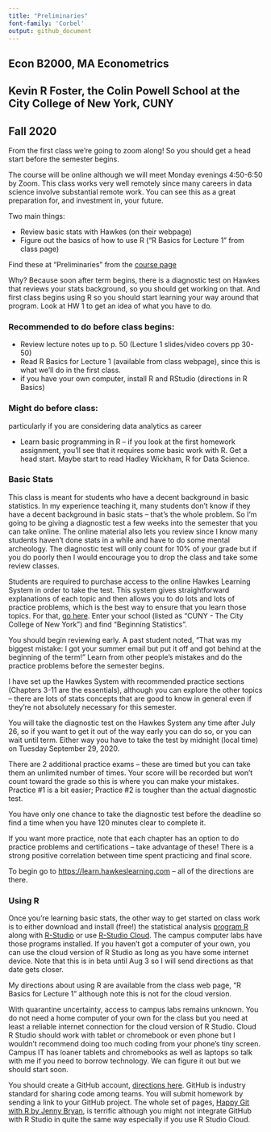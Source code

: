 ---
title: "Preliminaries"
font-family: 'Corbel'
output: github_document
---


## Econ B2000, MA Econometrics
## Kevin R Foster, the Colin Powell School at the City College of New York, CUNY
## Fall 2020

From the first class we're going to zoom along!  So you should get a head start before the semester begins.  

The course will be online although we will meet Monday evenings 4:50-6:50 by Zoom. This class works very well remotely since many careers in data science involve substantial remote work. You can see this as a great preparation for, and investment in, your future.

Two main things:

* Review basic stats with Hawkes (on their webpage)
* Figure out the basics of how to use R ("R Basics for Lecture 1" from class page)


Find these at "Preliminaries" from the [course page](http://kfoster.ccny.cuny.edu/classes/fall2020/)

Why? Because soon after term begins, there is a diagnostic test on Hawkes that reviews your stats background, so you should get working on that.  And first class begins using R so you should start learning your way around that program.  Look at HW 1 to get an idea of what you have to do.

### Recommended to do before class begins:
*	Review lecture notes up to p. 50 (Lecture 1 slides/video covers pp 30-50)
*	Read R Basics for Lecture 1 (available from class webpage), since this is what we'll do in the first class.
* if you have your own computer, install R and RStudio (directions in R Basics)

### Might do before class: 
particularly if you are considering data analytics as career

*	Learn basic programming in R – if you look at the first homework assignment, you'll see that it requires some basic work with R. Get a head start.  Maybe start to read Hadley Wickham, R for Data Science.

### Basic Stats
This class is meant for students who have a decent background in basic statistics.  In my experience teaching it, many students don't know if they have a decent background in basic stats – that's the whole problem. So I'm going to be giving a diagnostic test a few weeks into the semester that you can take online.  The online material also lets you review since I know many students haven't done stats in a while and have to do some mental archeology.  The diagnostic test will only count for 10% of your grade but if you do poorly then I would encourage you to drop the class and take some review classes.

Students are required to purchase access to the online Hawkes Learning System in order to take the test.  This system gives straightforward explanations of each topic and then allows you to do lots and lots of practice problems, which is the best way to ensure that you learn those topics.  For that, [go here](https://learn.hawkeslearning.com).  Enter your school (listed as "CUNY - The City College of New York") and find "Beginning Statistics".

You should begin reviewing early.  A past student noted, "That was my biggest mistake: I got your summer email but put it off and got behind at the beginning of the term!"  Learn from other people's mistakes and do the practice problems before the semester begins.

I have set up the Hawkes System with recommended practice sections (Chapters 3-11 are the essentials), although you can explore the other topics – there are lots of stats concepts that are good to know in general even if they're not absolutely necessary for this semester.

You will take the diagnostic test on the Hawkes System any time after July 26, so if you want to get it out of the way early you can do so, or you can wait until term.  Either way you have to take the test by midnight (local time) on Tuesday September 29, 2020.

There are 2 additional practice exams – these are timed but you can take them an unlimited number of times.  Your score will be recorded but won't count toward the grade so this is where you can make your mistakes.  Practice #1 is a bit easier; Practice #2 is tougher than the actual diagnostic test.

You have only one chance to take the diagnostic test before the deadline so find a time when you have 120 minutes clear to complete it.

If you want more practice, note that each chapter has an option to do practice problems and certifications – take advantage of these!  There is a strong positive correlation between time spent practicing and final score.

To begin go to [https://learn.hawkeslearning.com](https://learn.hawkeslearning.com) –  all of the directions are there.

### Using R
Once you're learning basic stats, the other way to get started on class work is to either download and install (free!) the statistical analysis [program R](http://www.r-project.org/) along with [R-Studio](http://www.rstudio.com/) or use [R-Studio Cloud](https://rstudio.cloud/). The campus computer labs have those programs installed. If you haven't got a computer of your own, you can use the cloud version of R Studio as long as you have some internet device. Note that this is in beta until Aug 3 so I will send directions as that date gets closer.

My directions about using R are available from the class web page, “R Basics for Lecture 1” although note this is not for the cloud version.

With quarantine uncertainty, access to campus labs remains unknown. You do not need a home computer of your own for the class but you need at least a reliable internet connection for the cloud version of R Studio. Cloud R Studio should work with tablet or chromebook or even phone but I wouldn't recommend doing too much coding from your phone's tiny screen. Campus IT has loaner tablets and chromebooks as well as laptops so talk with me if you need to borrow technology. We can figure it out but we should start soon.

You should create a GitHub account, [directions here](https://happygitwithr.com/github-acct.html). GitHub is industry standard for sharing code among teams. You will submit homework by sending a link to your GitHub project. The whole set of pages, [Happy Git with R by Jenny Bryan](https://happygitwithr.com/), is terrific although you might not integrate GitHub with R Studio in quite the same way especially if you use R Studio Cloud.






